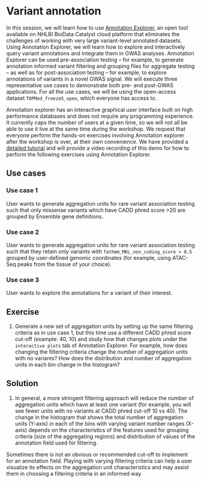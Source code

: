 # Variant annotation
In this session, we will learn how to use [Annotation Explorer](https://platform.sb.biodatacatalyst.nhlbi.nih.gov/u/biodatacatalyst/annotation-explorer/), an open tool available on NHLBI BioData Catalyst cloud platform that eliminates the challenges of working with very large variant-level annotated datasets. Using Annotation Explorer, we will learn how to explore and interactively query variant annotations and integrate them in GWAS analyses. Annotation Explorer can be used pre-association testing -- for example, to generate annotation informed variant filtering and grouping files for aggregate testing -- as well as for post-association testing -- for example, to explore annotations of variants in a novel GWAS signal. We will execute three representative use cases to demonstrate both pre- and post-GWAS applications. For all the use cases, we will be using the open-access dataset `TOPMed_freeze5_open`, which everyone has access to.

Annotation explorer has an interactive graphical user interface built on high performance databases and does not require any programming experience. It currently caps the number of users at a given time, so we will not all be able to use it live at the same time during the workshop. We request that everyone perform the hands-on exercises involving Annotation explorer after the workshop is over, at their own convenience. We have provided a [detailed tutorial]( https://docs.google.com/document/d/1_yXemTTYnBzL6Dv4fngojE0T5CAH3Z-CSxj1X5Qq8kI/edit?usp=sharing) and will provide a video recording of this demo for how to perform the following exercises using Annotation Explorer. 

## Use cases 

### Use case 1 

User wants to generate aggregation units for rare variant association testing such that only missense variants which have CADD phred score >20 are grouped by Ensemble gene definitions.

### Use case 2 

User wants to generate aggregation units for rare variant association testing such that they retain only variants with `fathmm_MKL_non_coding_score > 0.5` grouped by user-defined genomic coordinates (for example, using ATAC-Seq peaks from the tissue of your choice).

### Use case 3

User wants to explore the annotations for a variant of their interest.

## Exercise

1. Generate a new set of aggregation units by setting up the same filtering criteria as in use case 1, but this time use a different CADD phred score cut-off (example: 40, 10) and study how that changes plots under the `interactive plots` tab of Annotation Explorer. For example, how does changing the filtering criteria change the number of aggregation units with no variants? How does the distribution and number of aggregation units in each bin change in the histogram?

## Solution

1. In general, a more stringent filtering approach will reduce the number of aggregation units which have at least one variant (for example, you will see fewer units with no variants at CADD phred cut-off 10 vs 40). The change in the histogram that shows the total number of aggregation units (Y-axis) in each of the bins with varying variant number ranges (X-axis) depends on the characteristics of the features used for grouping criteria (size of the aggregating regions) and distribution of values of the annotation field used for filtering. 

Sometimes there is not an obvious or recommended cut-off to implement for an annotation field. Playing with varying filtering criteria can help a user visualize its effects on the aggregation unit characteristics and may assist them in choosing a filtering criteria in an informed way

